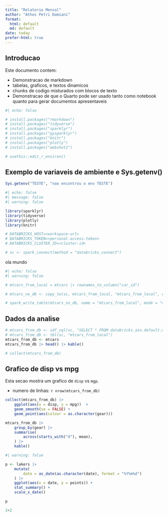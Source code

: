 ```yaml
---
title: "Relatorio Mensal"
author: "Athos Petri Damiani"
format:
  html: default
  md: default
date: today
prefer-html: true
---
```


## Introducao

Este documento contem:

- Demonstracao de markdown
- tabelas, graficos, e textos dinamicos
- chunks de codigo misturados com blocos de texto
- Demonstracao de que o Quarto pode ser usado tanto como notebook quanto para gerar documentos apresentaveis

```r
#| echo: false

# install.packages("rmarkdown")
# install.packages("tidyverse")
# install.packages("sparklyr")
# install.packages("pysparklyr")
# install.packages("knitr")
# install.packages("plotly")
# install.packages("webshot2")

# usethis::edit_r_environ()
```

## Exemplo de variaveis de ambiente e Sys.getenv()

```r
Sys.getenv("TESTE", "nao encontrou o env TESTE")
```

```r
#| echo: false
#| message: false
#| warning: false

library(sparklyr)
library(tidyverse)
library(plotly)
library(knitr)

# DATABRICKS_HOST=<workspace-url>
# DATABRICKS_TOKEN=<personal-access-token>
# DATABRICKS_CLUSTER_ID=<cluster-id>

# sc <- spark_connect(method = "databricks_connect")
```

ola mundo

```r
#| echo: false
#| warning: false

# mtcars_from_local = mtcars |> rownames_to_column("car_id")

# mtcars_no_db <- copy_to(sc, mtcars_from_local, "mtcars_from_local", overwrite = TRUE)

# spark_write_table(mtcars_no_db, name = "mtcars_from_local", mode = "overwrite")
```

## Dados da analise

```r
# mtcars_from_db <- sdf_sql(sc, "SELECT * FROM databricks_asn.default.mtcars_id")
# mtcars_from_db <- tbl(sc, "mtcars_from_local")
mtcars_from_db <- mtcars
mtcars_from_db |> head() |> kable()
```


```r
# collect(mtcars_from_db)
```

## Grafico de disp vs mpg

Esta secao mostra um grafico de `disp` vs `mgp`.

- numero de linhas: `r nrow(mtcars_from_db)`

```r
collect(mtcars_from_db) |> 
    ggplot(aes(x = disp, y = mpg))  +
    geom_smooth(se = FALSE) +
    geom_point(aes(colour = as.character(gear)))
```


```r
mtcars_from_db |> 
    group_by(gear) |> 
    summarise(
        across(starts_with("d"), mean),
    ) |> 
    kable()
```


```r
#| warning: false

p <- lakers |> 
    mutate(
        date = as_date(as.character(date), format = "%Y%m%d")
    ) |> 
    ggplot(aes(x = date, y = points)) +
    stat_summary() +
    scale_x_date()

p
```



```python
2+2
```